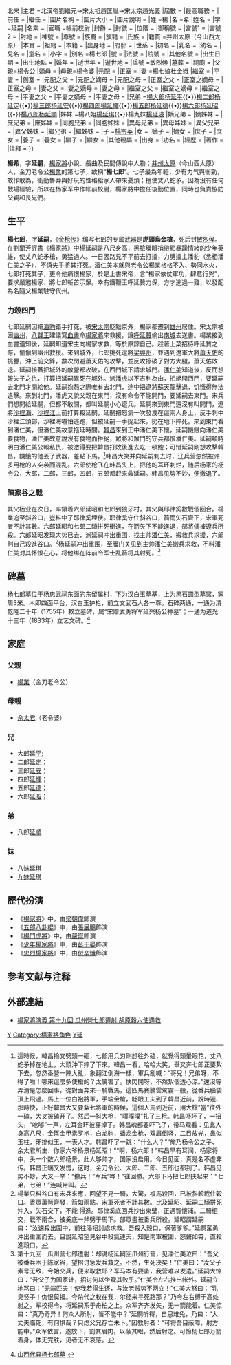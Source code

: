 {{東亞男性歷史人物
|名稱 =楊希
|身份 =
|國家 =
|時代 =北漢{{→}}北宋
|主君 =北漢帝劉繼元→宋太祖趙匡胤→宋太宗趙光義
|屆數 =
|最高職務 = 
|前任 = 
|繼任 = 
|圖片名稱 =
|圖片大小 =
|圖片說明 =
|姓 =楊
|名 =希
|姓名 =
|字 =延嗣
|名乘 =<!--琉球士族用-->
|官職 =帳前校尉
|封爵 = 
|封號 =
|位階 =
|御稱號 =<!--日本皇族之稱號-->
|宮號1 =<!--日本皇族之宮號-->
|宮號2 =<!--朝鮮王族之宮號-->
|封地 =
|神號 =
|尊號 =
|族裔 = 
|旗籍 =<!--清朝旗人專用-->
|氏族 =
|籍貫 =并州太原（今山西太原）
|本貫 =
|祖籍 =
|本籍 =
|出身地 =
|府邸 =
|世系 = 
|初名 =
|乳名 =<!--日本、朝鮮、琉球以外人物用-->
|幼名 =<!--日本人用-->
|兒名 =<!--朝鮮人用-->
|童名 =<!--琉球人用-->
|小字 =
|別名 =楊七郎
|號 =
|法號 =
|院號 =
|其他名號 =
|出生日期 = 
|出生地點 =
|婚年 =
|逝世年 =
|逝世地 =
|諡號 =敏烈候
|墓葬 =
|祠廟 =
|父親=[[楊業|楊令公]]
|嫡母 =
|母親=[[佘太君|楊令婆]]
|元配 =
|正室 =
|妻 =楊七娘[[杜金娥|杜金娥]]
|繼室 =
|平妻 =
|側室 =
|元配之父 =
|元配之嫡母 =
|元配之母 =
|正室之父 =
|正室之嫡母 =
|正室之母 =
|妻之父 =
|妻之嫡母 =
|妻之母 =
|繼室之父 =
|繼室之嫡母 =
|繼室之母 =
|平妻之父 =
|平妻之嫡母 =
|平妻之母 =
|兄弟 =[[杨延平|楊大郎杨延平]]{{•}}[[楊延定|楊二郎杨延定]]{{•}}[[楊延安|楊三郎杨延安]]{{•}}[[楊延輝_(楊家將)|楊四郎楊延輝]]{{•}}[[楊延德|楊五郎杨延德]]{{•}}[[杨延昭|楊六郎杨延昭]]{{•}}[[杨延順|楊八郎杨延順]]
|姊妹 =楊八姐[[楊延琪|楊延琪]]{{•}}楊九妹[[楊延瑛|楊延瑛]]
|嫡兄弟 =
|嫡姊妹 =
|庶兄弟 =
|庶姊妹 =
|同胞兄弟 =
|同胞姊妹 =
|異母兄弟 =
|異母姊妹 =
|異父兄弟 =
|異父姊妹 =
|繼兄弟 =
|繼姊妹 =
|子 =[[楊宗英|楊宗英]]
|女 =
|嫡子 =
|嫡女 =
|庶子 =
|庶女 =
|養子 =
|養女 =
|繼子 =
|繼女 =
|其他親屬 =
|出身 = <!---此处指科举出身--->
|功名 = 
|經歷 = 
|著作 =
|注釋 =
}}

'''楊希'''，字'''延嗣'''，[[楊家將|楊家將]]小說、戲曲及民間傳說中人物；[[并州|并州]][[太原|太原]]（今山西太原）人，金刀老令公[[楊業|楊業]]的第七子，故稱“'''楊七郎'''”。七子最為年輕，少有力气與衝勁，敢作敢為，衝動魯莽與好玩的性格給家人帶來憂煩；擅使丈八蛇矛。因為沒有任何戰場經驗，所以在杨家军中作帐前校尉，楊家將中擔任後勤位置，同時也負責協防父親和長兄們。

== 生平 ==
'''楊七郎'''，字'''延嗣'''，《[[金枪传|金枪传]]》编写七郎的专属[[武器|武器]]是'''虎頭烏金槍'''，死后封[[敏烈侯|敏烈侯]]。在劉蘭芳評書《楊家將》中楊延嗣是八尺身高，黑臉環眼捎帶點暴躁情緒的少年英雄，使丈八蛇矛槍，勇猛過人。一日因路見不平前去打擂，力劈擂主潘豹（丞相潘仁美之子），不慎失手將其打死。潘仁美本就與老令公楊業格格不入、勢同水火，七郎打死其子，更令他痛恨楊家，於是上書宋帝，言“楊家依仗軍功，肆意行兇”，要求嚴懲楊家、將七郎斬首示眾。幸有鐵鞭王呼延贊力保，方才逃過一難，以發配為名隨父楊業駐守代州。

=== 力殺四門 ===
七郎延嗣因把[[潘豹|潘豹]]錯手打死，被[[宋太宗|宋太宗]]貶黜京外，楊家都遷到[[雄州_(后周)|雄州]]居住。宋太宗被困[[幽州|幽州]]，[[八賢王|八賢王]]建議寫[[血書|血書]]命[[楊家將|楊家將]]來救援，讓[[呼延贊|呼延贊]]偷出[[南城|南城]]去送書。楊業接到血書道知後，延嗣知道宋主向楊家求救，等於原諒自己。趁著上菜招待呼延贊之際，偷偷到幽州救援。來到城外，七郎挑死遼將[[梁興州|梁興州]]，並遇到遼軍大將[[蕭天佑|蕭天佑]]的挑釁，沖上前交鋒，數次閃避蕭天佑的攻擊，並反攻擦破了對方大腿，蕭天佑敗退。延嗣接著把城外的敵營都攻破，在西門城下請求城門。[[潘仁美|潘仁美]]知道後，反而想報失子之仇，打算把延嗣累死在城外。派[[潘虎|潘虎]]以不吉利為由，拒絕開西門，要延嗣去北門才開給他。延嗣抱怨之際唯有去北門，途中把遼將[[蘇天龍|蘇天龍]]擊退，饥饿得無法追擊。來到北門，潘虎又說父親在東門，沒有命令不能開門，要延嗣去東門。宋兵們想開給延嗣，但都不敢開，都叫延嗣小心遼兵。延嗣來到東門還沒有叫開門，遼將[[沙裡海|沙裡海]]、[[沙裡江|沙裡江]]上前打算殺延嗣，延嗣把怒氣一次發洩在這兩人身上，反手刺中沙裡江頭部，沙裡海嚇怕逃跑，但被延嗣一手捉起來，扔在地下摔死。來到東門看到潘仁美，但潘仁美故意拖延時間。[[韓昌|韓昌]]來到正中潘仁美下懷，延嗣饑餓向潘仁美要食物，潘仁美故意說沒有食物而拒絕，眾將和眾門的守兵都恨潘仁美。延嗣頓時明白潘仁美公報私仇，被激得要把韓昌打敗後進去吃一頓飽；可惜延嗣剛想攻擊韓昌，饑餓的他丟了武器，差點下馬。<ref>這時候，韓昌掄叉劈頭一砸，七郎用兵刃剛想往外磕，就覺得頭暈眼花，丈八蛇矛掉在地上，大頭沖下摔了下來。韓昌一看，哈哈大笑，舉叉奔七郎正要紮下去，忽然番營一陣大亂，象翻江倒海一樣，軍兵亂喊：“哥兒！兄弟呀，不得了啦！哪來這麼多使槍的？太厲害了。快閃開呀，不然紮個透心涼。”還沒等弄清是怎麼回事，從對面奔來一騎戰馬，這匹馬賽騰雲駕霧一般，從番兵腦袋頂上飛過。馬上一位白袍將軍，手端金槍，眨眼工夫到了韓昌近前，說時遲、那時快，正好韓昌大又要紮七將軍的時候，這個人馬到近前，用大槍“當”往外一磕，大叉被磕开了。然后一抖大枪，“噗噗噗”扎了三枪。韩昌吓坏了，一扭头，“呛嘟”一声，左耳金环被穿掉了。韩昌魂都要吓飞了，带马观看：见此人身高八尺，金盔金甲素罗袍，白龙驹，蟠龙金枪，双眉倒竖，二目放光，鼻似玉柱，牙排似玉，一表人才。韩昌吓了一跳：“什么人？”“俺乃杨令公之子、余太君所生、你家六爷杨景杨延昭！”“啊，杨六郎！”韩昌早有耳闻，杨家将中，头一个数六郎杨景，此人够帅才，国家没启用。今日见面，真是名不虚非传。韩昌正端叉发愣，这时，金刀令公、大郎、二郎、五郎也都到了。韩昌见势不妙，大叉一举：“撤兵！”军兵“哗！”往回撤。六郎下马把七郎扶起来：“七弟，七弟！”连喊带叫。 </ref>韩昌大笑并向延嗣刺去时，辽兵营忽然被许多用枪的人突袭而混乱。六郎使枪飞在韩昌头上，把他的耳环刺烂，随后杨家的杨令公，大郎，二郎，三郎，四郎，五郎都赶来救延嗣。韩昌见势不妙，便撤退了。

===陳家谷之戰===
{{main|陈家谷战役}}
其父杨业在次日，率領着六郎延昭和七郎到狼牙村，其父與耶律奚數戰個回合。楊業追至斜谷口，豈料中了耶律奚埋伏。耶律奚守住斜谷口，箭雨矢石齊下，宋軍死者不計其數。六郎延昭和七郎二騎拼死衝進，在箭矢下不能進退，部將儘被遼兵所殺。六郎延昭发现大势已去，派延嗣冲出重围，找主帅[[潘仁美|潘仁美]]，搬救兵求援，六郎則自己殺進谷口。<ref>楊業只料谷口有宋兵來應，回望不見一騎，大驚，複馬殺回，已被斜軫截住穀口。香眾萬弩齊發，箭如雨點。宋軍死者不計其數。比及延昭、延嗣二騎拼死沖入，矢石交下，不能
得進。耶律奚底回兵抄出東壁，正遇賀懷浦。二騎相交，戰不兩合，被奚底一斧劈于馬下。部眾盡被番兵所殺。延昭謂延嗣曰：“汝速殺出圍中，前往潘招討處求救。吾殺入穀口，保著爹爹。”延嗣奮勇沖出重圍而去。且說延昭望見谷中殺氣連天，知是南軍被圍，怒聲如霄，直殺進穀口。</ref>杨延嗣冲出重围，至雁门关见到主帅[[潘仁美|潘仁美]]搬兵求救，不料潘仁美对其怀恨在心，将他绑在阵前令军士乱箭将其射死。<ref>第十九回　瓜州营七郎遭射：却说杨延嗣回爪州行营，见潘仁美泣曰：“吾父被番兵困于陈家谷，望招讨急发兵救之。不然，生死决矣！”仁美曰：“汝父子素号无敌，今始交兵，便来取救耶？军马本有要备，我营难以发遣。”延嗣大惊曰：“吾父子为国家计，招讨何以坐观其败乎。”仁美令左右推出帐外。延嗣立地骂曰：“无端匹夫！使我若得生还，与汝老贼势不两立！”仁美大怒曰：“乳臭竖子！仇恨莫报。今杀代之权在我，尔径来寻死路那？”乃令左右缚于高处射之。军校得令，将延嗣系于舟柏之上。众军齐齐发矢，无一箭能着。仁美惊曰：“真乃奇异！何众人所射，皆不能中？”延嗣听得，自思难免，乃曰：“大丈夫临死，有何惧哉？只虑父兄存亡未卜。”因教射者：“可将吾目蔽障，射方能中。”众军依言，遂放下，割其眉肉，以蔽其眼，然后射之。可怜杨七郎万箭着身，体无完肤，见者无不哀感。</ref>

==碑墓==
杨七郎墓位于杨忠武祠东面的东留属村，下为汉白玉墓基，上为黑石圆型墓冢，冢周3米。木即四面平台，汉白玉护栏，前立文武石人各一尊。石碑两通，一通为清乾隆二十年（1755年）敕立墓碑，属“宋赠武勇将军延兴杨公神墓”；一通为道光十三年（1833年）立艺文碑。<ref>{{zh icon}} [http://www.gogocn.com/article/20050805130848_2426.htm 山西代县杨七郎墓] {{Wayback|url=http://www.gogocn.com/article/20050805130848_2426.htm |date=20160304024746 }}</ref>

==家庭==
===父親===
*[[楊業|楊業]]（金刀老令公）
===母親=== 
*[[佘太君|佘太君]]（老令婆）
===兄=== 
*大郎[[杨延平|延平]];
*二郎[[楊延定|延定]]；
*三郎[[楊延安|延安]]；
*四郎[[楊延輝_(楊家將)|延輝]]；
*五郎[[楊延德|延德]]；
*六郎[[杨延昭|延昭]]；

===弟===
*八郎[[楊延順|延順]] 
===妹===
*[[楊八妹|八妹延琪]]
*[[楊九妹|九妹延瑛]]

==歷代扮演==
*《[[楊家將_(香港電視劇)|楊家將]]》中，由[[梁朝偉|梁朝偉]]飾演
*《[[五郎八卦棍|五郎八卦棍]]》中，由[[張展鵬|張展鵬]]飾演
*《[[楊門虎將|楊門虎將]]》中，由[[嚴崑|嚴崑]]飾演
*《[[少年楊家將|少年楊家將]]》中，由[[彭于晏|彭于晏]]飾演
*《[[忠烈楊家將|忠烈楊家將]]》中，由[[付辛博|付辛博]]飾演

==参考文献与注释==
{{reflist}}

==外部連結==
{{Commons}}
*[https://web.archive.org/web/20160306095611/http://www.yunwenxue.com/index.php?r=works%2Findex&wid=280  楊家將演義 第十九回 瓜州營七郎遭射 胡原穀六使遇救]
{{楊家將}}
{{七郎八虎}}

[[Category:文学角色|Y]]
[[Category:楊家將角色|Category:楊家將角色]]
[[Category:杨姓|Y延]]